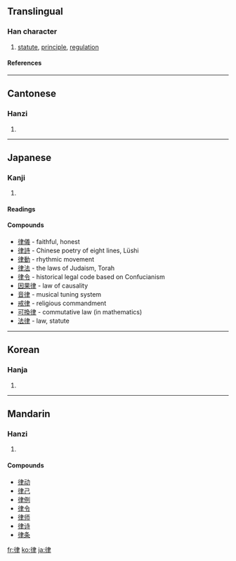 {{see|律}}

==Translingual==
===Han character===
{{Han char|rn=60|rad=彳|as=06|sn=9|four=2520<sub>7</sub>|canj=竹人中手 (HOLQ)}}
# [[statute]], [[principle]], [[regulation]]
====References====
{{Han ref|kx=0366.170|dkj=10097|dj=0687.110|hdz=20821.010|uh=5F8B|ud=24459|bh=ABDF|bd=43999}}
----
==Cantonese==
===Hanzi===
{{yue-hanzi|jyut=|y=leut6}}
# {{defn|Cantonese}}
----
==Japanese==
===Kanji===
{{ja-kanji|grade=6|rs=彳06}}
# {{defn|Japanese}} 
====Readings====
{{ja-readings|on=[[りつ]] (ritsu), [[りち]] (richi)|kun=[[のり]] (nori)}}

====Compounds====
*[[律儀]] - faithful, honest
*[[律詩]] - Chinese poetry of eight lines, Lüshi
*[[律動]] - rhythmic movement
*[[律法]] - the laws of Judaism, Torah
*[[律令]] - historical legal code based on Confucianism
*[[因果律]] - law of causality
*[[音律]] - musical tuning system
*[[戒律]] - religious commandment
*[[可換律]] - commutative law (in mathematics)
*[[法律]] - law, statute
----

==Korean==
===Hanja===
{{ko-hanja|hangeul=률>율|eumhun=|rv=ryul>yul|mr=ryul>yul|y=lyul>yul}}
# {{defn|Korean}}
----
==Mandarin==
===Hanzi===
{{cmn-hanzi|pin=[[lái]] ([[lai2]]), [[lài]] ([[lai4]]), [[lǜ]] ([[lü4]])|wg=lai<sup>2</sup>, lai<sup>4</sup>, lü<sup>4</sup>}}
# {{defn|Mandarin}}

====Compounds====
*[[律动]]
*[[律己]]
*[[律例]]
*[[律令]]
*[[律师]]
*[[律诗]]
*[[律条]]

[[fr:律]]
[[ko:律]]
[[ja:律]]